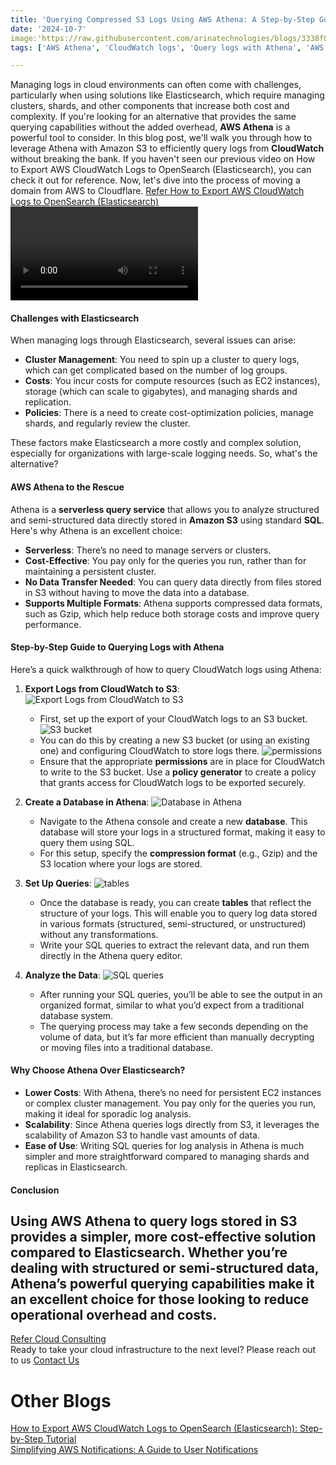 ```yaml
---
title: 'Querying Compressed S3 Logs Using AWS Athena: A Step-by-Step Guide!'
date: '2024-10-7'
image:'https://raw.githubusercontent.com/arinatechnologies/blogs/3338f8883793109c560a3e69fa88f0a44fe6b21e/images/awsanthena.webp'
tags: ['AWS Athena', 'CloudWatch logs', 'Query logs with Athena', 'AWS S3 logging', 'Serverless query servicen','Cost-effective log management','Cloud log analysis','AWS log monitoring','Elasticsearch alternative','CloudWatch to S3','SQL queries in Athena','Log management in AWS','AWS cloud solutions','Query S3 logs','AWS cloud computing']

---
```

Managing logs in cloud environments can often come with challenges, particularly when using solutions like Elasticsearch, which require managing clusters, shards, and other components that increase both cost and complexity. If you're looking for an alternative that provides the same querying capabilities without the added overhead, **AWS Athena** is a powerful tool to consider. In this blog post, we'll walk you through how to leverage Athena with Amazon S3 to efficiently query logs from **CloudWatch** without breaking the bank.
If you haven't seen our previous video on How to Export AWS CloudWatch Logs to OpenSearch (Elasticsearch), you can check it out for reference. Now, let's dive into the process of moving a domain from AWS to Cloudflare.
[Refer How to Export AWS CloudWatch Logs to OpenSearch (Elasticsearch)](https://www.arinatechnologies.com/posts/cloudwatch)
<Video id="-OQsVT9GwqI" title="Querying Compressed S3 Logs Using AWS Athena: A Step-by-Step Guide "/>
#### **Challenges with Elasticsearch**
When managing logs through Elasticsearch, several issues can arise:
- **Cluster Management**: You need to spin up a cluster to query logs, which can get complicated based on the number of log groups.
- **Costs**: You incur costs for compute resources (such as EC2 instances), storage (which can scale to gigabytes), and managing shards and replication.
- **Policies**: There is a need to create cost-optimization policies, manage shards, and regularly review the cluster.

These factors make Elasticsearch a more costly and complex solution, especially for organizations with large-scale logging needs. So, what's the alternative?

#### **AWS Athena to the Rescue**
Athena is a **serverless query service** that allows you to analyze structured and semi-structured data directly stored in **Amazon S3** using standard **SQL**. Here's why Athena is an excellent choice:
- **Serverless**: There’s no need to manage servers or clusters.
- **Cost-Effective**: You pay only for the queries you run, rather than for maintaining a persistent cluster.
- **No Data Transfer Needed**: You can query data directly from files stored in S3 without having to move the data into a database.
- **Supports Multiple Formats**: Athena supports compressed data formats, such as Gzip, which help reduce both storage costs and improve query performance.

#### **Step-by-Step Guide to Querying Logs with Athena**

Here’s a quick walkthrough of how to query CloudWatch logs using Athena:

1. **Export Logs from CloudWatch to S3**: 
![Export Logs from CloudWatch to S3](https://raw.githubusercontent.com/arinatechnologies/blogs/a60653cc2444c926913d94b6718164f79b825c5f/images/awsanthena/export%20data%20to%20s3.webp)
    - First, set up the export of your CloudWatch logs to an S3 bucket. 
![S3 bucket](https://raw.githubusercontent.com/arinatechnologies/blogs/a60653cc2444c926913d94b6718164f79b825c5f/images/awsanthena/s3%20bucket.webp)
    - You can do this by creating a new S3 bucket (or using an existing one) and configuring CloudWatch to store logs there.
![permissions](https://raw.githubusercontent.com/arinatechnologies/blogs/a60653cc2444c926913d94b6718164f79b825c5f/images/awsanthena/permission.webp)
    - Ensure that the appropriate **permissions** are in place for CloudWatch to write to the S3 bucket. Use a **policy generator** to create a policy that grants access for CloudWatch logs to be exported securely.

2. **Create a Database in Athena**:
![Database in Athena](https://raw.githubusercontent.com/arinatechnologies/blogs/a60653cc2444c926913d94b6718164f79b825c5f/images/awsanthena/create%20database.webp)
    - Navigate to the Athena console and create a new **database**. This database will store your logs in a structured format, making it easy to query them using SQL.
    - For this setup, specify the **compression format** (e.g., Gzip) and the S3 location where your logs are stored.

3. **Set Up Queries**:
![tables](https://raw.githubusercontent.com/arinatechnologies/blogs/a60653cc2444c926913d94b6718164f79b825c5f/images/awsanthena/create%20tables.webp)
    - Once the database is ready, you can create **tables** that reflect the structure of your logs. This will enable you to query log data stored in various formats (structured, semi-structured, or unstructured) without any transformations.
    - Write your SQL queries to extract the relevant data, and run them directly in the Athena query editor.

4. **Analyze the Data**:
![SQL queries](https://raw.githubusercontent.com/arinatechnologies/blogs/a60653cc2444c926913d94b6718164f79b825c5f/images/awsanthena/quries%20run.webp)
    - After running your SQL queries, you’ll be able to see the output in an organized format, similar to what you’d expect from a traditional database system.
    - The querying process may take a few seconds depending on the volume of data, but it’s far more efficient than manually decrypting or moving files into a traditional database.

#### **Why Choose Athena Over Elasticsearch?**
- **Lower Costs**: With Athena, there’s no need for persistent EC2 instances or complex cluster management. You pay only for the queries you run, making it ideal for sporadic log analysis.
- **Scalability**: Since Athena queries logs directly from S3, it leverages the scalability of Amazon S3 to handle vast amounts of data.
- **Ease of Use**: Writing SQL queries for log analysis in Athena is much simpler and more straightforward compared to managing shards and replicas in Elasticsearch.

#### **Conclusion**
Using AWS Athena to query logs stored in S3 provides a simpler, more cost-effective solution compared to Elasticsearch. Whether you’re dealing with structured or semi-structured data, Athena’s powerful querying capabilities make it an excellent choice for those looking to reduce operational overhead and costs.
---
 [ Refer Cloud Consulting](https://www.arinatechnologies.com/consulting) <br/>
Ready to take your cloud infrastructure to the next level? Please reach out to us [ Contact Us](https://www.arinatechnologies.com/contact) <br/>
# Other Blogs
[How to Export AWS CloudWatch Logs to OpenSearch (Elasticsearch): Step-by-Step Tutorial](https://www.arinatechnologies.com/posts/cloudwatch) <br/>
[Simplifying AWS Notifications: A Guide to User Notifications](https://www.arinatechnologies.com/posts/user-notifications) <br/>
